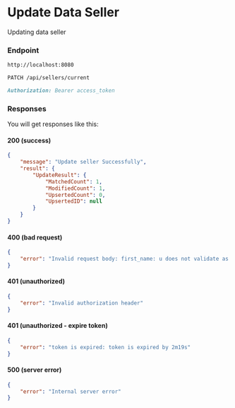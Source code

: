 # Update Data Seller

Updating data seller

### Endpoint

```md filename="Base URL"
http://localhost:8080
```

```md filename="Method and Endpoint"
PATCH /api/sellers/current
```

```md filename="Headers"
Authorization: Bearer access_token
```

### Responses
You will get responses like this:

#### 200 (success)
```json filename="Response Body"
{
    "message": "Update seller Successfully",
    "result": {
        "UpdateResult": {
            "MatchedCount": 1,
            "ModifiedCount": 1,
            "UpsertedCount": 0,
            "UpsertedID": null
        }
    }
}
```

#### 400 (bad request)
```json filename="Response Body"
{
    "error": "Invalid request body: first_name: u does not validate as minstringlength(2)"
}
```

#### 401 (unauthorized)
```json filename="Response Body"
{
    "error": "Invalid authorization header"
}
```

#### 401 (unauthorized - expire token)
```json filename="Response Body"
{
    "error": "token is expired: token is expired by 2m19s"
}
```

#### 500 (server error)
```json filename="Response Body"
{
    "error": "Internal server error"
}
```

